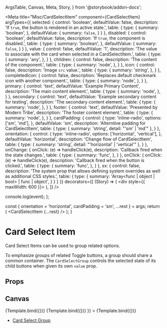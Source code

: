   ArgsTable,
  Canvas,
  Meta,
  Story,
} from '@storybook/addon-docs';


<Meta
  title="Misc/CardSelectItem"
  component={CardSelectItem}
  argTypes={{
    selected: {
      control: 'boolean',
      defaultValue: false,
      description: 'If `true`, the button is rendered in an active state.',
      table: {
        type: {
          summary: 'boolean',
        },
        defaultValue: {
          summary: `false`,
        }
      }
    },
    disabled: {
      control: 'boolean',
      defaultValue: false,
      description: 'If `true`, the component is disabled.',
      table: {
        type: {
          summary: 'boolean',
        },
        defaultValue: {
          summary: `false`,
        }
      }
    },
    value: {
      control: false,
      defaultValue: '1',
      description: 'The value to associate with the card when selected in a CardSelectItem.',
      table: {
        type: {
          summary: 'any',
        },
      }
    },
    children: {
      control: false,
      description: 'The content of the component.',
      table: {
        type: {
          summary: 'node',
        },
      }
    },
    icon: {
      control: false,
      description: 'Image `src` value.',
      table: {
        type: {
          summary: 'string',
        },
      }
    },
    completedIcon: {
      control: false,
      description: 'Replaces default checkmark icon with another component.',
      table: {
        type: {
          summary: 'node',
        },
      }
    },
    primary: {
      control: 'text',
      defaultValue: 'Example Primary Content',
      description: 'The main content element.',
      table: {
        type: {
          summary: 'node',
        },
      }
    },
    secondary: {
      control: 'text',
      defaultValue: 'Example secondary content for testing',
      description: 'The secondary content element.',
      table: {
        type: {
          summary: 'node',
        },
      }
    },
    footer: {
      control: 'text',
      defaultValue: 'Presented by Modern Tribe',
      description: 'The footer content element.',
      table: {
        type: {
          summary: 'node',
        },
      }
    },
    cardPadding: {
      control: {
        type: 'inline-radio',
        options: ['sm', 'md'],
      }, 
      defaultValue: 'sm',
      description: 'Alterntive padding for CardSelectItem',
      table: {
        type: {
          summary: 'string',
          detail: "'sm' | 'md'"
        },
      }
    },
    orientation: {
      control: {
        type: 'inline-radio',
        options: ['horizontal', 'vertical'],
      },
      defaultValue: 'horizontal',
      description: 'Change flow of CardSelectItem',
      table: {
        type: {
          summary: 'string',
          detail: "'horizontal' | 'vertical'"
        },
      }
    },
    onChange: {
      onClick: (e) => handleClick(e),
      description: 'Callback fired when the state changes.',
      table: {
        type: {
          summary: 'func',
        },
      }
    },
    onClick: {
      onClick: (e) => handleClick(e),
      description: 'Callback fired when the button is clicked.',
      table: {
        type: {
          summary: 'func',
        },
      }
    },
    sx: {
      control: false,
      description: 'The system prop that allows defining system overrides as well as additional CSS styles.',
      table: {
        type: {
          summary: 'Array<func | object | bool> | func | object',
        }
      }
    }
  }}
  decorators={[
    (Story) => (
      <div style={{ maxWidth: 600 }}>
        <Story />
      </div>
    ),
  ]}
/>

  console.log(event);
};

  const {
    orientation = 'horizontal',
    cardPadding = 'sm',
    ...rest
  } = args;
  return (
    <CardSelectGroup value="1" orientation={orientation} cardPadding={cardPadding}>
      <CardSelectItem {...rest} />
    </CardSelectGroup>
  );
}

# Card Select Item
Card Select Items can be used to group related options.

To emphasize groups of related Toggle buttons, a group should share a
common container. The `CardSelectGroup` controls the selected state of 
its child buttons when given its own `value` prop.

## Props
<ArgsTable story="." />

## Canvas
<Canvas>
  <Story 
    name="Standard"
    args={{
      icon: cardSelectImage
    }}
  >
    {Template.bind({})}
  </Story>
  <Story 
    name="Disabled"
    args={{
      icon: cardSelectImage,
      disabled: true,
    }}
  >
    {Template.bind({})}
  </Story>
  <Story 
    name="Alt Completed Icon"
    args={{
      icon: cardSelectImage,
      disabled: true,
      selected: true,
      completedIcon: <Chip size="small" color="success" label="Complete" />
    }}
  >
    {Template.bind({})}
  </Story>
</Canvas>

- [Card Select Group](/docs/misc-cardselectgroup--horizontal)
